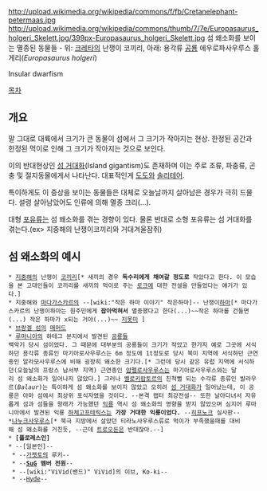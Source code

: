 http://upload.wikimedia.org/wikipedia/commons/f/fb/Cretanelephant-petermaas.jpg
http://upload.wikimedia.org/wikipedia/commons/thumb/7/7e/Europasaurus_holgeri_Skelett.jpg/399px-Europasaurus_holgeri_Skelett.jpg
섬 왜소화를 보이는 멸종된 동물들 - 위: [[크레타]]의 난쟁이 코끼리, 아래: 용각류 [[공룡]] 에우로파사우루스 홀게리(''Europasaurus holgeri'')

Insular dwarfism

[[목차]]
== 개요 ==
말 그대로 대륙에서 크기가 큰 동물이 섬에서 그 크기가 작아지는 현상. 한정된 공간과 한정된 먹이로 인해 그 크기가 작아지는 것으로 보인다.

이의 반대현상인 [[섬 거대화]](Island gigantism)도 존재하며 이는 주로 조류, 파충류, 곤충 및 절지동물에게서 나타난다. 대표적인게 [[도도]]와 [[솔리테어]].

특이하게도 이 증상을 보이는 동물들은 대체로 오늘날까지 살아남은 경우가 극히 드물다. 설령 살아남았어도 인류에 의해 멸종 크리(...).

대형 [[포유류]]는 섬 왜소화를 겪는 경향이 있다. 물론 반대로 소형 포유류는 섬 거대화를 겪는다.(ex> 지중해의 난쟁이코끼리와 거대겨울잠쥐)

== 섬 왜소화의 예시 ==
 * [[지중해]]의 난쟁이 [[코끼리]][* 새끼의 경우 '''독수리에게 채여갈 정도로''' 작았다고 한다. 이 모습을 본 고대인들이 코끼리를 새끼의 먹이로 주는 [[로크]]에 대한 전설을 만들었다는 얘기가 있다.]
 * 지중해와 [[마다가스카르]]의 --[wiki:"작은 하마 이야기" 작은하마]-- 난쟁이[[하마]][* 마다가스카르의 난쟁이하마는 원주민에게 '''잡아먹혀서''' 멸종했다고 한다(...)~~작은 하마를 건들면(...) 작은 하마가 x되는 거야(...)~~ [[지못미]] ]
 * [[브랑겔 섬]]의 [[매머드]]
 * [[루마니아]]의 하테그 분지에서 발견된 [[공룡]]들
 백악기 당시 섬이었다. 그 때문에 대부분의 공룡들이 크기가 작았고 한가지 예로 그곳에 서식하던 용각류 종류인 마기아로사우루스는 6m 정도에 1t정도로 당시 북미 지역에 서식하던 근연종인 알라모사우루스에 비해 굉장히 왜소한 크기다.[* 그런데 당시 같은 유럽 지역에 서식하던(오늘날의 프랑스 남서부 지역) 근연종인 [[암펠로사우루스]]는 마기아로사우루스와는 달리 섬 왜소화가 일어나지 않았다.] 그러나 [[벨로키랍토르]]의 친척뻘 되는 수각류 종류인 발라우르(''Balaur'')는 특이하게 섬 왜소화를 보이지 않았고 오히려 [[섬 거대화]]가 일어났는데, 이 공룡은 아마 섬에서 최상위 포식자였을 것이다. --본격 랩터 최강전설-- 또한 날아다녀서 자유롭게 섬과 섬들을 왕래가 가능했던 [[익룡]] 역시 섬 왜소화의 영향을 받지 않았으며 심지어 루마니아에서 발견된 익룡 [[하체고프테릭스]]는 '''가장 거대한 익룡이었다.''' --[[히프노크]] 실사판--
 *[[나누크사우루스]][* 북극 지방에서 살았던 티라노사우루스류로 먹이가 부족했을때를 대비해 섬 왜소화를 거친듯, --근데 [[트로오돈]]은 반대잖아.--]
 * '''[플로레스인]'''
 * --[일본인]--
  * --[[가젯토]]의 루키--
  * --'''[[SuG]] 멤버 전원'''--
  * --[wiki:"ViVid(밴드)" ViVid]의 이브, Ko-ki--
  * --[[Hyde]]--

